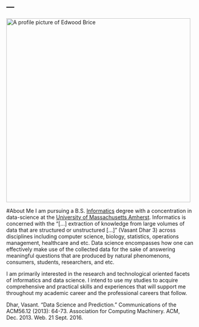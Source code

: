---
---
<link rel="stylesheet" href="edwoodbrice_styles" type="text/css">
<img src="images/edwood_profilepic.png" alt="A profile picture of Edwood Brice" width="488" height="488" class = "center">

#About Me 
I am pursuing a B.S. [Informatics](https://www.cics.umass.edu/informatics) degree with a concentration in data-science at the [University of Massachusetts Amherst](https://www.umass.edu). Informatics is concerned with the “[...] extraction of knowledge from large volumes of data that are structured or unstructured [...]” (Vasant Dhar 3) across disciplines including computer science, biology, statistics, operations management, healthcare and etc. Data science encompasses how one can effectively make use of the collected data for the sake of answering meaningful questions that are produced by natural phenomenons, consumers, students, researchers, and etc. 

I am primarily interested in the research and technological oriented facets of informatics and data science. I intend to use my studies to acquire comprehensive and practical skills and experiences that will support me throughout my academic career and the professional careers that follow.

Dhar, Vasant. "Data Science and Prediction." Communications of the ACM56.12 (2013): 64-73. Association for Computing Machinery. ACM, Dec. 2013. Web. 21 Sept. 2016.
